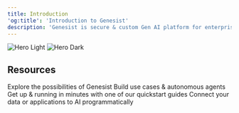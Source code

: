 ```yaml
---
title: Introduction
'og:title': 'Introduction to Genesist'
description: 'Genesist is secure & custom Gen AI platform for enterprises.'
---
```


<img
  className="block dark:hidden"
  src="/images/genesist_thumbnail_docs.png"
  alt="Hero Light"
/>
<img
  className="hidden dark:block"
  src="/images/genesist_thumbnail_docs.png"
  alt="Hero Dark"
/>



## Resources

<CardGroup cols={2}>
  <Card
    title="Get Inspiration"
    icon="sparkles"
    color="F50BDB"
    href="https://docs.soca.ai/get_inspiration"
  >
    Explore the possibilities of Genesist  
  </Card>
  <Card
    title="Autoflow"
    icon="arrow-progress"
    color="6D75F6"
    href="https://docs.soca.ai/autoflow/input_node"
  >
    Build use cases & autonomous agents
  </Card>
  <Card
    title="Quickstart Guides"
    icon="bolt"
    color="FF907E"
    href="https://docs.soca.ai/tutorials"
  >
    Get up & running in minutes with one of our quickstart guides
  </Card>
  <Card
    title="API Reference"
    icon="code"
    color="0EA65E"
    href="https://docs.soca.ai/api-reference/introduction"
  >
    Connect your data or applications to AI programmatically
  </Card>
</CardGroup>
